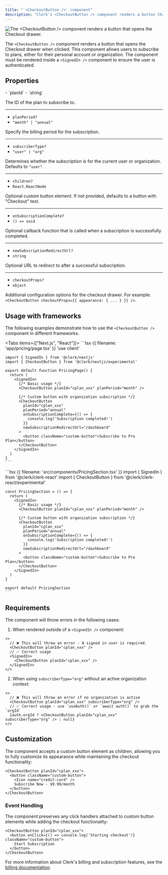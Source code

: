 ```yaml
---
title: "`<CheckoutButton />` component"
description: "Clerk's <CheckoutButton /> component renders a button that opens the Checkout drawer for plan subscriptions."
---
```


![The \<CheckoutButton /> component renders a button that opens the Checkout drawer.](/docs/images/ui-components/checkout.png)

The `<CheckoutButton />` component renders a button that opens the Checkout drawer when clicked. This component allows users to subscribe to plans, either for their personal account or organization. The component must be rendered inside a `<SignedIn />` component to ensure the user is authenticated.

<Include src="_partials/billing/api-experimental" />

## Properties

<Properties>
  - `planId`
  - `string`

  The ID of the plan to subscribe to.

  ---

  - `planPeriod?`
  - `"month" | "annual"`

  Specify the billing period for the subscription.

  ---

  - `subscriberType?`
  - `"user" | "org"`

  Determines whether the subscription is for the current user or organization. Defaults to `"user"`.

  ---

  - `children?`
  - `React.ReactNode`

  Optional custom button element. If not provided, defaults to a button with "Checkout" text.

  ---

  - `onSubscriptionComplete?`
  - `() => void`

  Optional callback function that is called when a subscription is successfully completed.

  ---

  - `newSubscriptionRedirectUrl?`
  - `string`

  Optional URL to redirect to after a successful subscription.

  ---

  - `checkoutProps?`
  - `object`

  Additional configuration options for the checkout drawer. For example: `<CheckoutButton checkoutProps={{ appearance: { ... } }} />`.
</Properties>

## Usage with frameworks

The following examples demonstrate how to use the `<CheckoutButton />` component in different frameworks.

<Tabs items={["Next.js", "React"]}>
  <Tab>
    ```tsx {{ filename: 'app/pricing/page.tsx' }}
    'use client'

    import { SignedIn } from '@clerk/nextjs'
    import { CheckoutButton } from '@clerk/nextjs/experimental'

    export default function PricingPage() {
      return (
        <SignedIn>
          {/* Basic usage */}
          <CheckoutButton planId="cplan_xxx" planPeriod="month" />

          {/* Custom button with organization subscription */}
          <CheckoutButton
            planId="cplan_xxx"
            planPeriod="annual"
            onSubscriptionComplete={() => {
              console.log('Subscription completed!')
            }}
            newSubscriptionRedirectUrl="/dashboard"
          >
            <button className="custom-button">Subscribe to Pro Plan</button>
          </CheckoutButton>
        </SignedIn>
      )
    }
    ```
  </Tab>

  <Tab>
    ```tsx {{ filename: 'src/components/PricingSection.tsx' }}
    import { SignedIn } from '@clerk/clerk-react'
    import { CheckoutButton } from '@clerk/clerk-react/experimental'

    const PricingSection = () => {
      return (
        <SignedIn>
          {/* Basic usage */}
          <CheckoutButton planId="cplan_xxx" planPeriod="month" />

          {/* Custom button with organization subscription */}
          <CheckoutButton
            planId="cplan_xxx"
            planPeriod="annual"
            onSubscriptionComplete={() => {
              console.log('Subscription completed!')
            }}
            newSubscriptionRedirectUrl="/dashboard"
          >
            <button className="custom-button">Subscribe to Pro Plan</button>
          </CheckoutButton>
        </SignedIn>
      )
    }

    export default PricingSection
    ```
  </Tab>
</Tabs>

## Requirements

The component will throw errors in the following cases:

1. When rendered outside of a `<SignedIn />` component:

```tsx
<>
  // ❌ This will throw an error - A signed in user is required.
  <CheckoutButton planId="cplan_xxx" />
  // ✅ Correct usage
  <SignedIn>
    <CheckoutButton planId="cplan_xxx" />
  </SignedIn>
</>
```

2. When using `subscriberType="org"` without an active organization context:

```tsx
<>
  // ❌ This will throw an error if no organization is active
  <CheckoutButton planId="cplan_xxx" subscriberType="org" />
  // ✅ Correct usage - use `useAuth()` or `await auth()` to grab the `orgId`
  {auth.orgId ? <CheckoutButton planId="cplan_xxx" subscriberType="org" /> : null}
</>
```

## Customization

The component accepts a custom button element as children, allowing you to fully customize its appearance while maintaining the checkout functionality:

```tsx
<CheckoutButton planId="cplan_xxx">
  <button className="custom-button">
    <Icon name="credit-card" />
    Subscribe Now - $9.99/month
  </button>
</CheckoutButton>
```

### Event Handling

The component preserves any click handlers attached to custom button elements while adding the checkout functionality:

```tsx
<CheckoutButton planId="cplan_xxx">
  <button onClick={() => console.log('Starting checkout')} className="custom-button">
    Start Subscription
  </button>
</CheckoutButton>
```

For more information about Clerk's billing and subscription features, see the [billing documentation](/docs/billing/overview).
